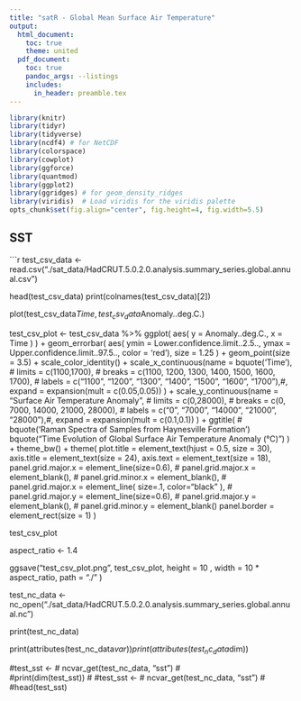 ```yaml
---
title: "satR - Global Mean Surface Air Temperature"
output:
  html_document:
    toc: true
    theme: united   
  pdf_document:
    toc: true
    pandoc_args: --listings 
    includes:
      in_header: preamble.tex
---
```


```r
library(knitr)
library(tidyr)
library(tidyverse)
library(ncdf4) # for NetCDF
library(colorspace)
library(cowplot)
library(ggforce)
library(quantmod)
library(ggplot2)
library(ggridges) # for geom_density_ridges
library(viridis)  # Load viridis for the viridis palette
opts_chunk$set(fig.align="center", fig.height=4, fig.width=5.5)

```

## SST 

```r

test_csv_data <- 
  read.csv("./sat_data/HadCRUT.5.0.2.0.analysis.summary_series.global.annual.csv")

head(test_csv_data)
print(colnames(test_csv_data)[2])

plot(test_csv_data$Time, test_csv_data$Anomaly..deg.C.)

test_csv_plot <- 
    test_csv_data %>%
        ggplot(
            aes(
                y = Anomaly..deg.C.,
                x = Time
            )
        ) + 
        geom_errorbar(
                      aes(
                          ymin = Lower.confidence.limit..2.5.., 
                          ymax = Upper.confidence.limit..97.5..,
                          color = 'red'),
                      size = 1.25
        ) +
        geom_point(size = 3.5) +
        scale_color_identity() +
        scale_x_continuous(name = bquote('Time'), 
#                           limits = c(1100,1700),
#                           breaks = c(1100, 1200, 1300, 1400, 1500, 1600, 1700),
#                           labels = c("1100", "1200", "1300", "1400", "1500", "1600", "1700"),#,
                           expand = expansion(mult = c(0.05,0.05))
        ) + 
        scale_y_continuous(name = "Surface Air Temperature Anomaly", 
#                           limits = c(0,28000), 
#                           breaks = c(0, 7000, 14000, 21000, 28000),
#                           labels = c("0", "7000", "14000", "21000", "28000"),#,
                           expand = expansion(mult = c(0.1,0.1))
        ) +
        ggtitle(
#            bquote('Raman Spectra of Samples from \n Haynesville Formation')
            bquote("Time Evolution of Global Surface Air Temperature Anomaly (°C)")
        ) + 
        theme_bw() +
        theme(
            plot.title = element_text(hjust = 0.5, size = 30),
            axis.title = element_text(size = 24),
            axis.text = element_text(size = 18),
            panel.grid.major.x = element_line(size=0.6),
#            panel.grid.major.x = element_blank(),
#            panel.grid.minor.x = element_blank(),
#            panel.grid.major.x = element_line( size=.1, color="black" ),
#            panel.grid.major.y = element_line(size=0.6),
#            panel.grid.major.y = element_blank(),
#            panel.grid.minor.y = element_blank()
            panel.border = element_rect(size = 1)
        )

test_csv_plot

aspect_ratio <- 1.4

ggsave("test_csv_plot.png", 
       test_csv_plot, 
       height = 10 , 
       width = 10 * aspect_ratio, 
       path = "./"
)

test_nc_data <- 
  nc_open("./sat_data/HadCRUT.5.0.2.0.analysis.summary_series.global.annual.nc")

print(test_nc_data)

print(attributes(test_nc_data$var))
print(attributes(test_nc_data$dim))

#test_sst <-
#  ncvar_get(test_nc_data, "sst")
#  
#print(dim(test_sst))
#
#test_sst <-
#  ncvar_get(test_nc_data, "sst")
#  
#head(test_sst)


